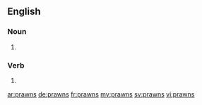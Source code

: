 ==English==

===Noun===
{{head|en|plural}}

# {{plural of|prawn|lang=en|nocat=1}}

===Verb===
{{head|en}}

# {{en-third-person singular of|prawn}}

[[ar:prawns]]
[[de:prawns]]
[[fr:prawns]]
[[my:prawns]]
[[sv:prawns]]
[[vi:prawns]]